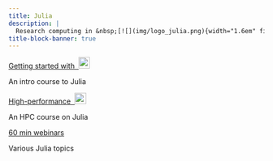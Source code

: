 ```yaml
---
title: Julia
description: |
  Research computing in &nbsp;[![](img/logo_julia.png){width="1.6em" fig-alt="noshadow"}](https://julialang.org/)
title-block-banner: true
---
```


:::{layout="[[5, 5], [5, -5]]"}

:::{.card .mb-3}

:::{.card-body2}

[Getting started with &nbsp;![](img/logo_julia.png){width="1.6em" fig-alt="noshadow"}](top_intro.qmd){.card-title2 .stretched-link}

[An intro course to Julia]{.text-muted}

:::

:::

:::{.card .mb-3}

:::{.card-body2}

[High-performance &nbsp;![](img/logo_julia.png){width="1.6em" fig-alt="noshadow"}](top_hpc.qmd){.card-title2 .stretched-link}

[An HPC course on Julia]{.text-muted}

:::

:::

:::{.card .mb-3}

:::{.card-body2}

[60 min webinars](top_wb.qmd){.card-title2 .stretched-link}

[Various Julia topics]{.text-muted}

:::

:::

::::
